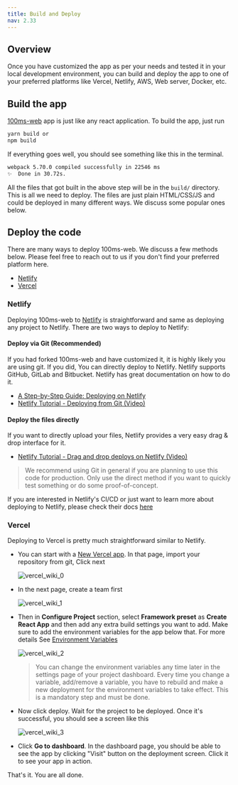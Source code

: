 ```yaml
---
title: Build and Deploy
nav: 2.33
---
```


## Overview

Once you have customized the app as per your needs and tested it in your local development environment, you can build and deploy the app to one of your preferred platforms like Vercel, Netlify, AWS, Web server, Docker, etc.

## Build the app

[100ms-web](https://github.com/100mslive/100ms-web/) app is just like any react application. To build the app, just run

```bash
yarn build or
npm build
```

If everything goes well, you should see something like this in the terminal.

```bash
webpack 5.70.0 compiled successfully in 22546 ms
✨  Done in 30.72s.
```

All the files that got built in the above step will be in the `build/` directory. This is all we need to deploy. The files are just plain HTML/CSS/JS and could be deployed in many different ways. We discuss some popular ones below.

## Deploy the code

There are many ways to deploy 100ms-web. We discuss a few methods below. Please feel free to reach out to us if you don't find your preferred platform here.

-   [Netlify](#netlify)
-   [Vercel](#vercel)

### Netlify

Deploying 100ms-web to [Netlify](https://www.netlify.com/) is straightforward and same as deploying any project to Netlify. There are two ways to deploy to Netlify:

#### Deploy via Git (Recommended)

If you had forked 100ms-web and have customized it, it is highly likely you are using git. If you did, You can directly deploy to Netlify. Netlify supports GitHub, GitLab and Bitbucket. Netlify has great documentation on how to do it.

-   [A Step-by-Step Guide: Deploying on Netlify
    ](https://www.netlify.com/blog/2016/09/29/a-step-by-step-guide-deploying-on-netlify/)
-   [Netlify Tutorial - Deploying from Git (Video)](https://youtu.be/4h8B080Mv4U)

#### Deploy the files directly

If you want to directly upload your files, Netlify provides a very easy drag & drop interface for it.

-   [Netlify Tutorial - Drag and drop deploys on Netlify (Video)](https://youtu.be/etZ9HSUoTPU)

> We recommend using Git in general if you are planning to use this code for production. Only use the direct method if you want to quickly test something or do some proof-of-concept.

If you are interested in Netlify's CI/CD or just want to learn more about deploying to Netlify, please check their docs [here](https://docs.netlify.com/site-deploys/create-deploys/)

### Vercel

Deploying to Vercel is pretty much straightforward similar to Netlify.

-   You can start with a [New Vercel app](https://vercel.com/new). In that page, import your repository from git, Click next

    ![vercel_wiki_0](/docs/v2/vercel_0.png)

-   In the next page, create a team first

    ![vercel_wiki_1](/docs/v2/vercel_1.png)

-   Then in **Configure Project** section, select **Framework preset** as **Create React App** and then add any extra build settings you want to add. Make sure to add the environment variables for the app below that. For more details See [Environment Variables](https://github.com/100mslive/100ms-web/wiki/Environment-Variables)

    ![vercel_wiki_2](/docs/v2/vercel_2.png)

    > You can change the environment variables any time later in the settings page of your project dashboard. Every time you change a variable, add/remove a variable, you have to rebuild and make a new deployment for the environment variables to take effect. This is a mandatory step and must be done.

-   Now click deploy. Wait for the project to be deployed. Once it's successful, you should see a screen like this

    ![vercel_wiki_3](/docs/v2/vercel_3.png)

-   Click **Go to dashboard**. In the dashboard page, you should be able to see the app by clicking "Visit" button on the deployment screen. Click it to see your app in action.

That's it. You are all done.
